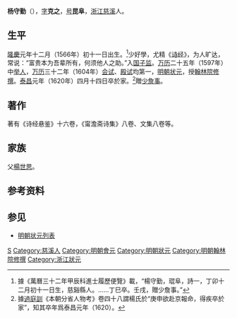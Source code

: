 '''杨守勤'''（{{bd|1566年||1620年|catIdx=Y杨}}），[[表字|字]]'''克之'''，[[号|号]]'''昆阜'''，[[浙江|浙江]][[慈溪|慈溪]]人。

== 生平 ==
[[隆庆_(明朝)|隆慶]]元年十二月（1566年）初十一日出生。<ref>據《萬曆三十二年甲辰科進士履歷便覽》載，“楊守勤，琨阜，詩一，丁卯十二月初十一日生，慈谿縣人。……丁巳卒。壬戌，贈少詹事。”</ref>少好學，尤精《[[诗经|诗经]]》，为人旷达，常说：“富贵本为吾辈所有，何须他人之助。”入[[国子监|国子监]]。[[万历|万历]]二十五年（1597年）中[[举人|举人]]，[[万历|万历]]三十二年（1604年）[[会试|会试]]、[[殿试|殿试]]均第一，[[明朝|明朝]][[状元|状元]]，授[[翰林院|翰林院]][[修撰|修撰]]。[[泰昌|泰昌]]元年（1620年）四月十四日卒於家。<ref>據[[過庭訓|過庭訓]]《本朝分省人物考》卷四十八謂楊氏於“庚申欲赴京報命，得疾卒於家”，知其卒年爲泰昌元年（1620）。</ref>贈[[少詹事|少詹事]]。

== 著作 ==
著有《诗经悬鉴》十六卷，《甯澹斋诗集》八卷、文集八卷等。

== 家族 ==
父[[楊世思|楊世思]]。

== 参考资料 ==
{{reflist}}

==参见==
*[[明朝状元列表|明朝状元列表]]

{{萬曆三十二年甲辰科殿試金榜}}

{{Authority control}}

{{DEFAULTSORT:Yang楊}}
[[Category:杨姓|S]]
[[Category:慈溪人|Category:慈溪人]]
[[Category:明朝會元|Category:明朝會元]]
[[Category:明朝狀元|Category:明朝狀元]]
[[Category:明朝翰林院修撰|Category:明朝翰林院修撰]]
[[Category:浙江狀元|Category:浙江狀元]]